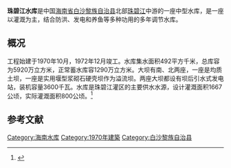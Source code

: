 {{Infobox Reservoir 
|name = 珠碧江水库
|nickname = 
|image = 
|image_caption = 
|pushpin_map = China Hainan
|pushpin_map_caption = 珠碧江水库在海南的位置
|code = BHF64002133
|class = 中型
|location_of_reservoir = [[海南省|海南省]][[白沙黎族自治县|白沙黎族自治县]]
|location_of_dam = 
|inflow = [[珠碧江|珠碧江]]
|outflow = 
|catchment_area = 492
|reservoir_area = 
|mean_depth = 
|maximum_depth = 
|flood_level = 
|normal_water_level = 
|dead_water_level = 
|water_quality = 
|island = 
|maximum_storage_capacity = 
|normal_storage_capacity = 1290万
|dead_storage_capacity = 
|type_of_dam = 
|elevation_of_dam = 
|height_of_dam = 
|length_of_dam = 
|width_of_dam = 
|installed_capacity = 3600千瓦
|irrigated_area =800公顷
|start = 1970年
|complete = 1972年
|cost = 
|emigrate = 
|latd = 19
|latm = 23
|lats = 03
|latNS = N
|longd = 109
|longm = 12
|longs = 56
|longEW = E
|website = 
|footnotes = 
}}
'''珠碧江水库'''是中国[[海南省|海南省]][[白沙黎族自治县|白沙黎族自治县]]北部[[珠碧江|珠碧江]]中游的一座中型水库，是一座以灌溉为主，结合防洪、发电和养鱼等多种功用的多年调节水库。
==概况==
工程始建于1970年10月，1972年12月竣工。水库集水面积492平方千米，总库容为5920万立方米，正常蓄水库容1290万立方米。大坝有南、北两座，一座是均质土坝，一座是实用堰型浆砌石硬壳坝作为溢流坝。两座大坝都设有坝后引水式发电站，装机容量3600千瓦。水库是珠碧江灌区的主要供水水源，设计灌溉面积1667公顷，实际灌溉面积800公顷。<ref name="中国河湖大典">{{cite book |author=《[[中国河湖大典|中国河湖大典]]》编纂委员会 |title=《中国河湖大典·珠江卷》 |year=2013年1月 |publisher=中国水利水电出版社 |location=北京 |pages=458页|isbn= 978-7-5170-0561-2 }}</ref>

== 参考文献 ==
{{Reflist}}



[[Category:海南水库|Category:海南水库]]
[[Category:1970年建築|Category:1970年建築]]
[[Category:白沙黎族自治县|Category:白沙黎族自治县]]